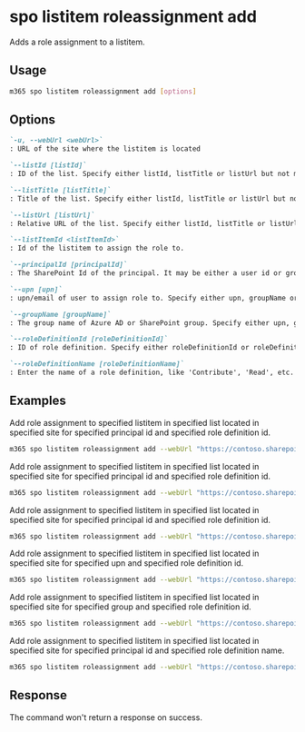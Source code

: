 
# spo listitem roleassignment add

Adds a role assignment to a listitem.

## Usage

```sh
m365 spo listitem roleassignment add [options]
```

## Options

```md definition-list
`-u, --webUrl <webUrl>`
: URL of the site where the listitem is located

`--listId [listId]`
: ID of the list. Specify either listId, listTitle or listUrl but not multiple.

`--listTitle [listTitle]`
: Title of the list. Specify either listId, listTitle or listUrl but not multiple.

`--listUrl [listUrl]`
: Relative URL of the list. Specify either listId, listTitle or listUrl but not multiple.

`--listItemId <listItemId>`
: Id of the listitem to assign the role to.

`--principalId [principalId]`
: The SharePoint Id of the principal. It may be either a user id or group id to add a role assignment for. Specify either upn, groupName or principalId.

`--upn [upn]`
: upn/email of user to assign role to. Specify either upn, groupName or principalId.

`--groupName [groupName]`
: The group name of Azure AD or SharePoint group. Specify either upn, groupName or principalId.

`--roleDefinitionId [roleDefinitionId]`
: ID of role definition. Specify either roleDefinitionId or roleDefinitionName but not both

`--roleDefinitionName [roleDefinitionName]`
: Enter the name of a role definition, like 'Contribute', 'Read', etc. Specify either roleDefinitionId or roleDefinitionName but not both
```

<Global />

## Examples

Add role assignment to specified listitem in specified list located in specified site for specified principal id and specified role definition id.

```sh
m365 spo listitem roleassignment add --webUrl "https://contoso.sharepoint.com/sites/project-x" --listTitle "someList" --listItemId 1 --principalId 11 --roleDefinitionId 1073741829
```

Add role assignment to specified listitem in specified list located in specified site for specified principal id and specified role definition id.

```sh
m365 spo listitem roleassignment add --webUrl "https://contoso.sharepoint.com/sites/project-x" --listId "0CD891EF-AFCE-4E55-B836-FCE03286CCCF" --listItemId 1 --principalId 11 --roleDefinitionId 1073741829
```

Add role assignment to specified listitem in specified list located in specified site for specified principal id and specified role definition id.

```sh
m365 spo listitem roleassignment add --webUrl "https://contoso.sharepoint.com/sites/project-x" --listUrl "sites/documents" --listItemId 1 --principalId 11 --roleDefinitionId 1073741829
```

Add role assignment to specified listitem in specified list located in specified site for specified upn and specified role definition id.

```sh
m365 spo listitem roleassignment add --webUrl "https://contoso.sharepoint.com/sites/project-x" --listTitle "someList" --listItemId 1 --upn "someaccount@tenant.onmicrosoft.com" --roleDefinitionId 1073741829
```

Add role assignment to specified listitem in specified list located in specified site for specified group and specified role definition id.

```sh
m365 spo listitem roleassignment add --webUrl "https://contoso.sharepoint.com/sites/project-x" --listTitle "someList" --listItemId 1 --groupName "someGroup" --roleDefinitionId 1073741829
```

Add role assignment to specified listitem in specified list located in specified site for specified principal id and specified role definition name.

```sh
m365 spo listitem roleassignment add --webUrl "https://contoso.sharepoint.com/sites/project-x" --listTitle "someList" --listItemId 1 --principalId 11 --roleDefinitionName "Full Control"
```

## Response

The command won't return a response on success.

